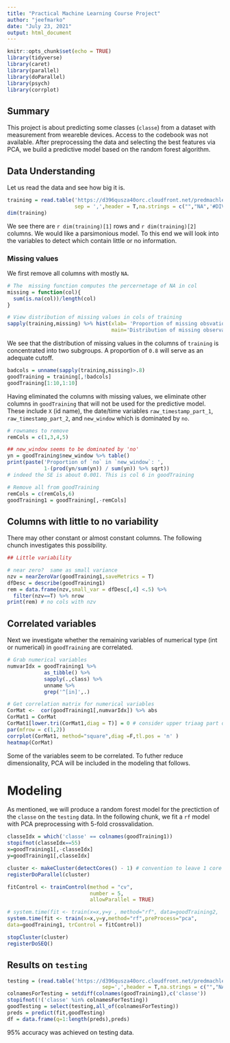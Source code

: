 ```yaml
---
title: "Practical Machine Learning Course Project"
author: "jeefmarko"
date: "July 23, 2021"
output: html_document
---
```


```r
knitr::opts_chunk$set(echo = TRUE)
library(tidyverse)
library(caret)
library(parallel)
library(doParallel)
library(psych)
library(corrplot)
```

## Summary
This project is about predicting some classes (`classe`) from a dataset with measurement from weareble devices. Access to the codebook was not available. After preprocessing the data and selecting the best features via PCA, we build a predictive model based on the random forest algorithm.

## Data Understanding

Let us read the data and see how big it is.

```r

training = read.table('https://d396qusza40orc.cloudfront.net/predmachlearn/pml-training.csv',
                      sep = ',',header = T,na.strings = c("","NA",'#DIV/0'))
dim(training)

```

We see there are `r dim(training)[1]` rows and `r dim(training)[2]` columns. We would like a parsimonious model. To this end we will look into the variables to detect which contain little or no information.

### Missing values

We first remove all columns with mostly `NA`.

```r
# The  missing function computes the percernetage of NA in col
missing = function(col){
  sum(is.na(col))/length(col) 
}

# View distribution of missing values in cols of training
sapply(training,missing) %>% hist(xlab= 'Proportion of missing obsvations',
                                  main='Distribution of missing observations in a column') # Good threshold of .8

```
We see that the distribution of missing values in the columns of `training` is concentrated into two subgroups. A  proportion of `0.8` will serve as an adequate cutoff.

```r
badcols = unname(sapply(training,missing)>.8) 
goodTraining = training[,!badcols]
goodTraining[1:10,1:10]
```

Having eliminated the columns with missing values, we eliminate other columns in `goodTraining` that will not be used for the predictive model. These include `X` (id name), the date/time variables `raw_timestamp_part_1`, `raw_timestamp_part_2`, and `new_window` which is dominated by `no`.


```r
# rownames to remove
remCols = c(1,3,4,5)

## new_window seems to be dominated by 'no'
yn = goodTraining$new_window %>% table()
print(paste('Proportion of `no` in `new_window`: ',
            1-(prod(yn/sum(yn)) / sum(yn)) %>% sqrt))
# indeed the SE is about 0.001. This is col 6 in goodTraining

# Remove all from goodTraining
remCols = c(remCols,6)
goodTraining1 = goodTraining[,-remCols]

```
## Columns with little to no variability

There may other constant or almost constant columns. The following chunch investigates this possibility.

```r
## Little variability

# near zero?  same as small variance
nzv = nearZeroVar(goodTraining1,saveMetrics = T)
dfDesc = describe(goodTraining1)
rem = data.frame(nzv,small_var = dfDesc[,4] <.5) %>% 
  filter(nzv==T) %>% nrow
print(rem) # no cols with nzv
```

## Correlated variables

Next we investigate whether the remaining variables of numerical type (int or numerical) in `goodTraining` are correlated.

```r
# Grab numerical variables
numvarIdx = goodTraining1 %>% 
            as_tibble() %>% 
            sapply(.,class) %>% 
            unname %>% 
            grep('^[in]',.)

# Get correlation matrix for numerical variables
CorMat <-  cor(goodTraining1[,numvarIdx]) %>% abs
CorMat1 = CorMat
CorMat1[lower.tri(CorMat1,diag = T)] = 0 # consider upper triaag part due to symmetry
par(mfrow = c(1,2))
corrplot(CorMat1, method="square",diag =F,tl.pos = 'n' )
heatmap(CorMat)
```

Some of the variables seem to be correlated. To futher reduce dimensionality, PCA will be included in the modeling that follows.

# Modeling

As mentioned, we will produce a random forest model for the prectiction of the `classe` on the `testing` data. In the following chunk, we fit a `rf` model with PCA preprocessing with 5-fold crossvalidation.

```r
classeIdx = which('classe' == colnames(goodTraining1))
stopifnot(classeIdx==55)
x=goodTraining1[,-classeIdx]
y=goodTraining1[,classeIdx]

cluster <- makeCluster(detectCores() - 1) # convention to leave 1 core for OS
registerDoParallel(cluster)  

fitControl <- trainControl(method = "cv",
                           number = 5,
                           allowParallel = TRUE)

# system.time(fit <- train(x=x,y=y , method="rf", data=goodTraining2,
system.time(fit <- train(x=x,y=y,method="rf",preProcess="pca",
data=goodTraining1, trControl = fitControl))

stopCluster(cluster)
registerDoSEQ()


```

## Results on `testing`


```r
testing = (read.table('https://d396qusza40orc.cloudfront.net/predmachlearn/pml-testing.csv',
                               sep=',',header = T,na.strings = c("","NA",'#DIV/0')))
colnamesForTesting = setdiff(colnames(goodTraining1),c('classe')) 
stopifnot(!('classe' %in% colnamesForTesting))
goodTesting = select(testing,all_of(colnamesForTesting))
preds = predict(fit,goodTesting)
df = data.frame(q=1:length(preds),preds)

```

95% accuracy was achieved on testing data.
